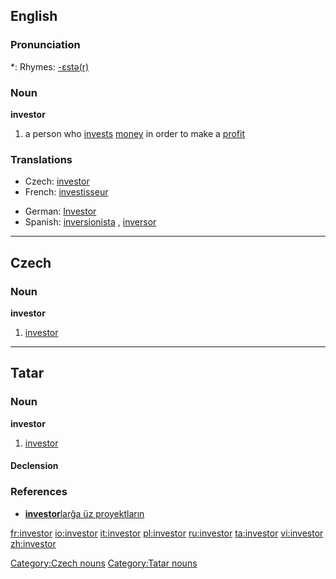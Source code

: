 {{see|Investor}}
==English==

===Pronunciation===
*: Rhymes: [[Rhymes:English:-ɛstə(r)|-ɛstə(r)]]

===Noun===
'''investor'''

# a person who [[invest]]s [[money]] in order to make a [[profit]]

===Translations===
{{rfc-level|Translations at L3+ (AutoFormat would have corrected level of Translations)}}
{{trans-top|person who invests money in order to make a profit}}
* Czech: [[#Czech|investor]] {{m}}
* French: [[investisseur]]
{{trans-mid}}
* German: [[Investor]] {{m}}
* Spanish: [[inversionista]] {{m}} {{italbrac|Latin America}}, [[inversor]] {{m}} {{italbrac|Argentina|Spain}}
{{trans-bottom}}

----

==Czech==

===Noun===
'''investor''' {{m}}

# [[#English|investor]]

[[Category:Czech nouns]]

----

==Tatar==

===Noun===
'''investor'''

# [[investor#english|investor]]

====Declension====
{{tt-latin-noun|nıñ|ğa|nı|da|dan}}

===References===
* [http://www2.azatliq.org/news/local/tb/archives/2006/10/23.ASP#537891  '''investor'''larğa üz proyektların]

[[Category:Tatar nouns]]

[[fr:investor]]
[[io:investor]]
[[it:investor]]
[[pl:investor]]
[[ru:investor]]
[[ta:investor]]
[[vi:investor]]
[[zh:investor]]